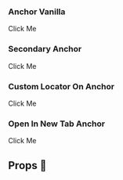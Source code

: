 
<Meta title="Atoms/Links" component={Anchor} />


### Anchor Vanilla
<Preview>
  <Story name="Knobs">
   <AnchorVanilla {...defaultAnchor}>Click Me</AnchorVanilla>
  </Story>
</Preview>

### Secondary Anchor
<Preview>
    <Story name="Secondary Link">
  <Anchor {...secondaryAnchor}>Click Me</Anchor>
  </Story>
</Preview>


### Custom Locator On Anchor
<Preview>
    <Story name="Custom Locator On Link">
  <Anchor {...customLocatorOnAnchor}>Click Me</Anchor>
  </Story>
</Preview>

### Open In New Tab Anchor
<Preview>
    <Story name="Open In New Tab Link">
  <Anchor {...openInNewTabAnchor}>Click Me</Anchor>
  </Story>
</Preview>

## Props 🔧

<Props of={AnchorVanilla} />


